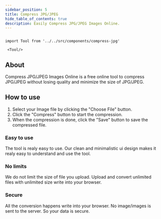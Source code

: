 ```yaml
---
sidebar_position: 5
title: Compress JPG/JPEG
hide_table_of_contents: true
description: Easily Compress JPG/JPEG Images Online.
---
```


```mdx-code-block

import Tool from '../../src/components/compress-jpg'

 <Tool/>

```

## About

Compress JPG/JPEG Images Online is a free online tool to compress JPG/JPEG without losing quality and minimize
the size of JPG/JPEG.

## How to use

1. Select your Image file by clicking the "Choose File" button.
2. Click the "Compress" button to start the compression.
3. When the compression is done, click the "Save" button to save the compressed file.

<h3 style={{ color: "#ff4ecd" }}>Easy to use</h3>

The tool is realy easy to use. Our clean and minimalistic ui design
makes it realy easy to understand and use the tool.

<h3 style={{ color: "#f5a524" }}>No limits</h3>

We do not limit the size of file you upload. Upload and convert
unlimited files with unlimited size write into your browser.

<h3 style={{ color: "#17c964" }}>Secure</h3>
All the conversion happens write into your browser. No image/images is sent to the
server. So your data is secure.
